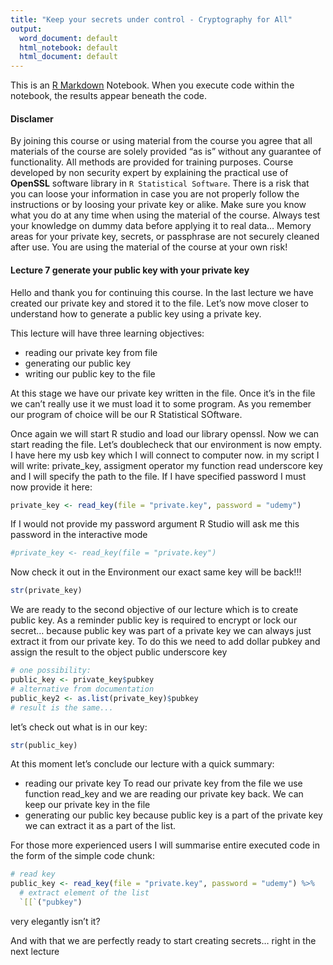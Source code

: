 ```yaml
---
title: "Keep your secrets under control - Cryptography for All"
output:
  word_document: default
  html_notebook: default
  html_document: default
---
```


This is an [R Markdown](http://rmarkdown.rstudio.com) Notebook. When you execute code within the notebook, the results appear beneath the code. 

#### Disclamer

By joining this course or using material from the course you agree that all materials of the course are solely provided "as is" without any guarantee of functionality. All methods are provided for training purposes. Course developed by non security expert by explaining the practical use of **OpenSSL** software library in `R Statistical Software`. There is a risk that you can loose your information in case you are not properly follow the instructions or by loosing your private key or alike. Make sure you know what you do at any time when using the material of the course. Always test your knowledge on dummy data before applying it to real data... Memory areas for your private key, secrets, or passphrase are not securely cleaned after use. You are using the material of the course at your own risk!

#### Lecture 7 generate your public key with your private key

Hello and thank you for continuing this course. In the last lecture we have created our private key and stored it to the file. Let's now move closer to understand how to generate a public key using a private key.

This lecture will have three learning objectives:

* reading our private key from file
* generating our public key
* writing our public key to the file

At this stage we have our private key written in the file. Once it's in the file we can't really use it we must load it to some program. As you remember our program of choice will be our R Statistical SOftware.

Once again we will start R studio and load our library openssl. Now we can start reading the file. Let's doublecheck that our environment is now empty. I have here my usb key which I will connect to computer now. in my script I will write: private_key, assigment operator my function read underscore key and I will specify the path to the file. If I have specified password I must now provide it here:

```r
private_key <- read_key(file = "private.key", password = "udemy")
```

If I would not provide my password argument R Studio will ask me this password in the interactive mode

```r
#private_key <- read_key(file = "private.key")
```

Now check it out in the Environment our exact same key will be back!!!

```r
str(private_key)
```

We are ready to the second objective of our lecture which is to create public key. As a reminder public key is required to encrypt or lock our secret... because public key was part of a private key we can always just extract it from our private key. To do this we need to add dollar pubkey and assign the result to the object public underscore key

```r
# one possibility:
public_key <- private_key$pubkey
# alternative from documentation
public_key2 <- as.list(private_key)$pubkey
# result is the same...
```

let's check out what is in our key:

```r
str(public_key)
```



At this moment let's conclude our lecture with a quick summary:

* reading our private key
To read our private key from the file we use function read_key and we are reading our private key back. We can keep our private key in the file
* generating our public key
because public key is a part of the private key we can extract it as a part of the list.

For those more experienced users I will summarise entire executed code in the form of the simple code chunk:

```r
# read key
public_key <- read_key(file = "private.key", password = "udemy") %>% 
  # extract element of the list
  `[[`("pubkey")
```

very elegantly isn't it?

And with that we are perfectly ready to start creating secrets... right in the next lecture